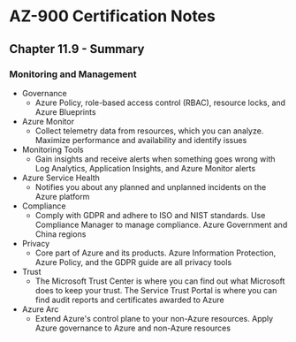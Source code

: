 # AZ-900 Certification Notes
## Chapter 11.9 - Summary

### Monitoring and Management
* Governance
	* Azure Policy, role-based access control (RBAC), resource locks, and Azure Blueprints
* Azure Monitor
	* Collect telemetry data from resources, which you can analyze. Maximize performance and availability and identify issues
* Monitoring Tools
	* Gain insights and receive alerts when something goes wrong with Log Analytics, Application Insights, and Azure Monitor alerts
* Azure Service Health
	* Notifies you about any planned and unplanned incidents on the Azure platform
* Compliance
	* Comply with GDPR and adhere to ISO and NIST standards. Use Compliance Manager to manage compliance. Azure Government and China regions
* Privacy
	* Core part of Azure and its products. Azure Information Protection, Azure Policy, and the GDPR guide are all privacy tools
* Trust
	* The Microsoft Trust Center is where you can find out what Microsoft does to keep your trust. The Service Trust Portal is where you can find audit reports and certificates awarded to Azure
* Azure Arc
	* Extend Azure's control plane to your non-Azure resources. Apply Azure governance to Azure and non-Azure resources